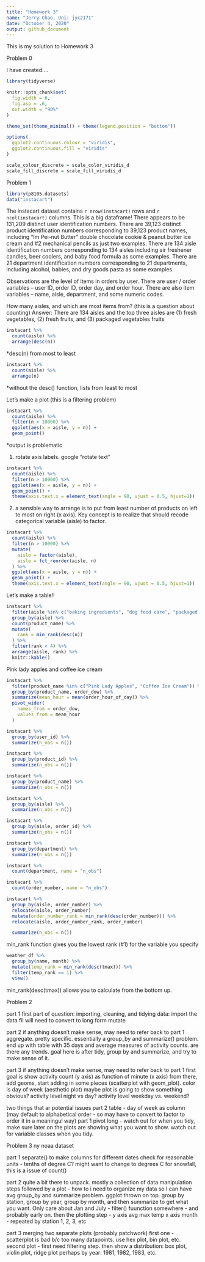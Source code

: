 ```yaml
---
title: "Homework 3"
name: "Jerry Chao, Uni: jyc2171"
date: "October 4, 2020"
output: github_document
---
```


This is my solution to Homework 3

Problem 0

I have created....

```r
library(tidyverse)

knitr::opts_chunk$set(
  fig.width = 6,
  fig.asp = .6,
  out.width = "90%"
)

theme_set(theme_minimal() + theme(legend.position = "bottom"))

options(
  ggplot2.continuous.colour = "viridis",
  ggplot2.continuous.fill = "viridis"
)

scale_colour_discrete = scale_color_viridis_d
scale_fill_discrete = scale_fill_viridis_d
```

Problem 1

```r
library(p8105.datasets)
data("instacart")
```

The instacart dataset contains `r nrow(instacart)` rows and `r ncol(instacart)` columns.  This is a big dataframe!  There appears to be 131,209 distinct user identification numbers.  There are 39,123  distinct product identification numbers corresponding to 39,123 product names, including "Im Pei-nut Butter" double chocolate cookie & peanut butter ice cream and #2 mechanical pencils as just two examples.  There are 134 aisle identification numbers corresponding to 134 aisles including air freshener candles, beer coolers, and baby food formula as some examples.  There are 21 department identification numbers corresponding to 21 departments, including alcohol, babies, and dry goods pasta as some examples.

Observations are the level of items in orders by user.  There are user / order variables -- user ID, order ID, order day, and order hour.  There are also item variables -- name, aisle, department, and some numeric codes.

How many aisles, and which are most items from?
(this is a question about counting)
Answer: There are 134 aisles and the top three aisles are (1) fresh vegetables, (2) fresh fruits, and (3) packaged vegetables fruits

```r
instacart %>% 
  count(aisle) %>% 
  arrange(desc(n))
```
*desc(n) from most to least

```r
instacart %>% 
  count(aisle) %>% 
  arrange(n)
```
*without the desc() function, lists from least to most

Let's make a plot
(this is a filtering problem)

```r
instacart %>% 
  count(aisle) %>% 
  filter(n > 10000) %>% 
  ggplot(aes(x = aisle, y = n)) +
  geom_point()
```
*output is problematic

1) rotate axis labels.  google "rotate text"
```r
instacart %>% 
  count(aisle) %>% 
  filter(n > 10000) %>% 
  ggplot(aes(x = aisle, y = n)) +
  geom_point() +
  theme(axis.text.x = element_text(angle = 90, vjust = 0.5, hjust=1))
```


2) a sensible way to arrange is to put from least number of products on left to most on right (x axis).  Key concept is to realize that should recode categorical variable (aisle) to factor.
```r
instacart %>% 
  count(aisle) %>% 
  filter(n > 10000) %>% 
  mutate(
    aisle = factor(aisle),
    aisle = fct_reorder(aisle, n)
  ) %>% 
  ggplot(aes(x = aisle, y = n)) +
  geom_point() +
  theme(axis.text.x = element_text(angle = 90, vjust = 0.5, hjust=1))
```

Let's make a table!!

```r
instacart %>% 
  filter(aisle %in% c("baking ingredients", "dog food care", "packaged vegetables fruits")) %>% 
  group_by(aisle) %>%
  count(product_name) %>% 
  mutate(
    rank = min_rank(desc(n))
  ) %>% 
  filter(rank < 4) %>% 
  arrange(aisle, rank) %>% 
  knitr::kable()
```

Pink lady apples and coffee ice cream

```r
instacart %>% 
  filter(product_name %in% c("Pink Lady Apples", "Coffee Ice Cream")) %>% 
  group_by(product_name, order_dow) %>% 
  summarize(mean_hour = mean(order_hour_of_day)) %>% 
  pivot_wider(
    names_from = order_dow,
    values_from = mean_hour
  )
```


```r
instacart %>% 
  group_by(user_id) %>% 
  summarize(n_obs = n())

instacart %>% 
  group_by(product_id) %>% 
  summarize(n_obs = n())

instacart %>% 
  group_by(product_name) %>% 
  summarize(n_obs = n())

instacart %>% 
  group_by(aisle) %>% 
  summarize(n_obs = n())

instacart %>% 
  group_by(aisle, order_id) %>% 
  summarize(n_obs = n())

instacart %>% 
  group_by(department) %>% 
  summarize(n_obs = n())

instacart %>% 
  count(department, name = "n_obs")

instacart %>% 
  count(order_number, name = "n_obs")

instacart %>% 
  group_by(aisle, order_number) %>% 
  relocate(aisle, order_number)
  mutate(order_number_rank = min_rank(desc(order_number))) %>% 
  relocate(aisle, order_number_rank, order_number)

  summarize(n_obs = n())
```

min_rank function gives you the lowest rank (#1) for the variable you specify

```r
weather_df %>% 
  group_by(name, month) %>% 
  mutate(temp_rank = min_rank(desc(tmax))) %>% 
  filter(temp_rank == 1) %>% 
  view()
```
min_rank(desc(tmax)) allows you to calculate from the bottom up.

Problem 2

part 1
first part of question: importing, cleaning, and tidying data:
import the data fil
will need to convert to long form
mutate

part 2
if anything doesn't make sense, may need to refer back to part 1
aggregate.  pretty specific.  essentially a group_by and summarize() problem.
end up with table with 35 days and average measures of activity counts.  are there any trends.
goal here is after tidy, group by and summarize, and try to make sense of it.

part 3
if anything doesn't make sense, may need to refer back to part 1
first goal is show activity count (y axis) as function of minute (x axis)
from there, add geoms, start adding in some pieces (scatterplot with geom_plot).
color is day of week (aesthetic plot)
maybe plot is going to show something obvious?  activity level night vs day? activity level weekday vs. weekend?

two things that ar potential issues
part 2 table - day of week as column (may default to alphabetical order - so may have to convert to factor to order it in a meaningul way)
part 1 pivot long - watch out for when you tidy, make sure later on the plots are showing what you want to show.  watch out for variable classes when you tidy.

Problem 3
ny noaa dataset

part 1
separate() to make columns for different dates
check for reasonable units - tenths of degree C? might want to change to degrees C
for snowfall, this is a issue of count()

part 2
quite a bit there to unpack.
mostly a collection of data manipulation steps followed by a plot - how to i need to organize my data so I can have avg
group_by and summarize problem. ggplot thrown on top.
group by station, group by year, group by month, and then summarize to get what you want.  Only care about Jan and July - filter() fuunction somewhere - and probably early on.
then the plotting step - y axis avg max temp x axis month - repeated by station 1, 2, 3, etc

part 3
merging two separate plots (probably patchwork)
first one - scatterplot is bad b/c too many datapoints.  use hex plot, bin plot, etc.
second plot - first need filtering step.  then show a distribution: box plot, violin plot, ridge plot perhaps by year: 1981, 1982, 1983, etc.
